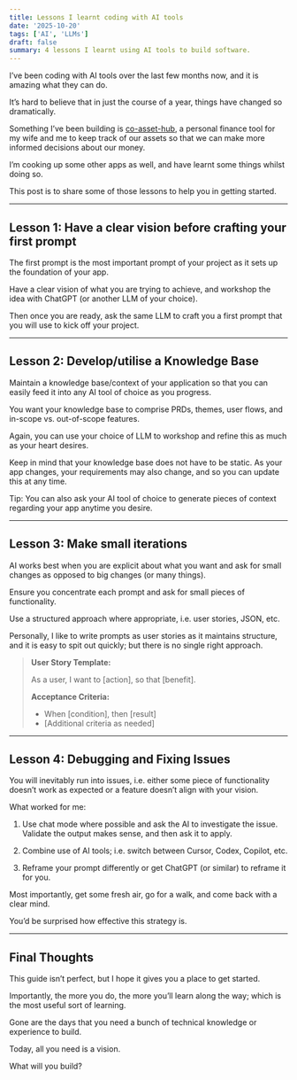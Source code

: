 ```yaml
---
title: Lessons I learnt coding with AI tools
date: '2025-10-20'
tags: ['AI', 'LLMs']
draft: false
summary: 4 lessons I learnt using AI tools to build software.
---
```


I’ve been coding with AI tools over the last few months now, and it is amazing what they can do.

It’s hard to believe that in just the course of a year, things have changed so dramatically.

Something I’ve been building is [co-asset-hub](https://co-asset-hub.lovable.app/), a personal finance tool for my wife and me to keep track of our assets so that we can make more informed decisions about our money.

I’m cooking up some other apps as well, and have learnt some things whilst doing so.

This post is to share some of those lessons to help you in getting started.

---

## Lesson 1: Have a clear vision before crafting your first prompt

The first prompt is the most important prompt of your project as it sets up the foundation of your app.

Have a clear vision of what you are trying to achieve, and workshop the idea with ChatGPT (or another LLM of your choice).

Then once you are ready, ask the same LLM to craft you a first prompt that you will use to kick off your project.

---

## Lesson 2: Develop/utilise a Knowledge Base

Maintain a knowledge base/context of your application so that you can easily feed it into any AI tool of choice as you progress.

You want your knowledge base to comprise PRDs, themes, user flows, and in-scope vs. out-of-scope features.

Again, you can use your choice of LLM to workshop and refine this as much as your heart desires.

Keep in mind that your knowledge base does not have to be static. As your app changes, your requirements may also change, and so you can update this at any time.

Tip: You can also ask your AI tool of choice to generate pieces of context regarding your app anytime you desire.

---

## Lesson 3: Make small iterations

AI works best when you are explicit about what you want and ask for small changes as opposed to big changes (or many things).

Ensure you concentrate each prompt and ask for small pieces of functionality.

Use a structured approach where appropriate, i.e. user stories, JSON, etc.

Personally, I like to write prompts as user stories as it maintains structure, and it is easy to spit out quickly; but there is no single right approach.

> **User Story Template:**
>
> As a user, I want to [action], so that [benefit].
>
> **Acceptance Criteria:**
> - When [condition], then [result]
> - [Additional criteria as needed]

---

## Lesson 4: Debugging and Fixing Issues

You will inevitably run into issues, i.e. either some piece of functionality doesn’t work as expected or a feature doesn’t align with your vision.

What worked for me:

1. Use chat mode where possible and ask the AI to investigate the issue. Validate the output makes sense, and then ask it to apply.

2. Combine use of AI tools; i.e. switch between Cursor, Codex, Copilot, etc.

3. Reframe your prompt differently or get ChatGPT (or similar) to reframe it for you.

Most importantly, get some fresh air, go for a walk, and come back with a clear mind. 

You’d be surprised how effective this strategy is.

---

## Final Thoughts

This guide isn’t perfect, but I hope it gives you a place to get started. 

Importantly, the more you do, the more you’ll learn along the way; which is the most useful sort of learning.

Gone are the days that you need a bunch of technical knowledge or experience to build.

Today, all you need is a vision.

What will you build?
